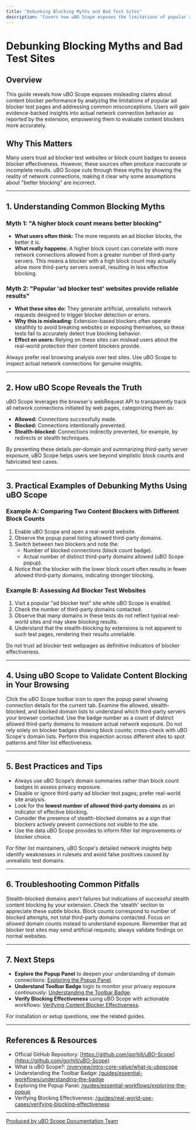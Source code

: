 ```yaml
---
title: "Debunking Blocking Myths and Bad Test Sites"
description: "Covers how uBO Scope exposes the limitations of popular ad blocker test pages and dispels common misconceptions using concrete real-world examples and evidence gathered by the extension."
---
```


# Debunking Blocking Myths and Bad Test Sites

## Overview

This guide reveals how uBO Scope exposes misleading claims about content blocker performance by analyzing the limitations of popular ad blocker test pages and addressing common misconceptions. Users will gain evidence-backed insights into actual network connection behavior as reported by the extension, empowering them to evaluate content blockers more accurately.

## Why This Matters

Many users trust ad blocker test websites or block count badges to assess blocker effectiveness. However, these sources often produce inaccurate or incomplete results. uBO Scope cuts through these myths by showing the reality of network connections, making it clear why some assumptions about "better blocking" are incorrect.

---

## 1. Understanding Common Blocking Myths

### Myth 1: "A higher block count means better blocking"

- **What users often think:** The more requests an ad blocker blocks, the better it is.
- **What really happens:** A higher block count can correlate with more network connections allowed from a greater number of third-party servers. This means a blocker with a high block count may actually allow more third-party servers overall, resulting in less effective blocking.

### Myth 2: "Popular 'ad blocker test' websites provide reliable results"

- **What these sites do:** They generate artificial, unrealistic network requests designed to trigger blocker detection or errors.
- **Why this is misleading:** Extension-based blockers often operate stealthily to avoid breaking websites or exposing themselves, so these tests fail to accurately detect true blocking behavior.
- **Effect on users:** Relying on these sites can mislead users about the real-world protection their content blockers provide.

<Info>
Always prefer real browsing analysis over test sites. Use uBO Scope to inspect actual network connections for genuine insights.
</Info>

---

## 2. How uBO Scope Reveals the Truth

uBO Scope leverages the browser's webRequest API to transparently track all network connections initiated by web pages, categorizing them as:

- **Allowed:** Connections successfully made.
- **Blocked:** Connections intentionally prevented.
- **Stealth-blocked:** Connections indirectly prevented, for example, by redirects or stealth techniques.

By presenting these details per-domain and summarizing third-party server exposure, uBO Scope helps users see beyond simplistic block counts and fabricated test cases.

---

## 3. Practical Examples of Debunking Myths Using uBO Scope

### Example A: Comparing Two Content Blockers with Different Block Counts

1. Enable uBO Scope and open a real-world website.
2. Observe the popup panel listing allowed third-party domains.
3. Switch between two blockers and note the:
   - Number of blocked connections (block count badge).
   - Actual number of distinct third-party domains allowed (uBO Scope popup).
4. Notice that the blocker with the lower block count often results in fewer allowed third-party domains, indicating stronger blocking.

### Example B: Assessing Ad Blocker Test Websites

1. Visit a popular "ad blocker test" site while uBO Scope is enabled.
2. Check the number of third-party domains contacted.
3. Observe that many domains in these tests do not reflect typical real-world sites and may skew blocking results.
4. Understand that the stealth-blocking by extensions is not apparent to such test pages, rendering their results unreliable.

<Warning>
Do not trust ad blocker test webpages as definitive indicators of blocker effectiveness.
</Warning>

---

## 4. Using uBO Scope to Validate Content Blocking in Your Browsing

<Steps>
<Step title="Open uBO Scope Popup Panel">
Click the uBO Scope toolbar icon to open the popup panel showing connection details for the current tab.
</Step>
<Step title="Review Domain Categories">
Examine the allowed, stealth-blocked, and blocked domain lists to understand which third-party servers your browser contacted.
</Step>
<Step title="Interpret the Toolbar Badge">
Use the badge number as a count of distinct allowed third-party domains to measure actual network exposure.
</Step>
<Step title="Compare with Block Counts">
Do not rely solely on blocker badges showing block counts; cross-check with uBO Scope's domain lists.
</Step>
<Step title="Repeat on Various Websites">
Perform this inspection across different sites to spot patterns and filter list effectiveness.
</Step>
</Steps>

---

## 5. Best Practices and Tips

- Always use uBO Scope’s domain summaries rather than block count badges to assess privacy exposure.
- Disable or ignore third-party ad blocker test pages; prefer real-world site analysis.
- Look for the **lowest number of allowed third-party domains** as an indicator of effective blocking.
- Consider the presence of stealth-blocked domains as a sign that blockers actively prevent connections not visible to the site.
- Use the data uBO Scope provides to inform filter list improvements or blocker choice.

<Tip>
For filter list maintainers, uBO Scope's detailed network insights help identify weaknesses in rulesets and avoid false positives caused by unrealistic test domains.
</Tip>

---

## 6. Troubleshooting Common Pitfalls

<AccordionGroup title="Common Misunderstandings when Using uBO Scope to Debunk Myths">
<Accordion title="Misinterpreting Stealth-Blocked Domains">
Stealth-blocked domains aren't failures but indications of successful stealth content blocking by your extension. Check the 'stealth' section to appreciate these subtle blocks.
</Accordion>
<Accordion title="Confusing Block Counts with Exposure">
Block counts correspond to number of blocked attempts, not total third-party domains contacted. Focus on allowed domain counts instead to understand exposure.
</Accordion>
<Accordion title="Expecting Test Sites to Behave Like Real Sites">
Remember that ad blocker test sites may send artificial requests; always validate findings on normal websites.
</Accordion>
</AccordionGroup>

---

## 7. Next Steps

- **Explore the Popup Panel** to deepen your understanding of domain connections: [Exploring the Popup Panel](/guides/essential-workflows/exploring-the-popup).
- **Understand Toolbar Badge** logic to monitor your privacy exposure continuously: [Understanding the Toolbar Badge](/guides/essential-workflows/understanding-the-badge).
- **Verify Blocking Effectiveness** using uBO Scope with actionable workflows: [Verifying Content Blocker Effectiveness](/guides/real-world-use-cases/verifying-blocking-effectiveness).

For installation or setup questions, see the related guides.

---

## References & Resources

- Official GitHub Repository: [https://github.com/gorhill/uBO-Scope](https://github.com/gorhill/uBO-Scope)
- What is uBO Scope?: [/overview/intro-core-value/what-is-uboscope](../overview/intro-core-value/what-is-uboscope)
- Understanding the Toolbar Badge: [/guides/essential-workflows/understanding-the-badge](../guides/essential-workflows/understanding-the-badge)
- Exploring the Popup Panel: [/guides/essential-workflows/exploring-the-popup](../guides/essential-workflows/exploring-the-popup)
- Verifying Blocking Effectiveness: [/guides/real-world-use-cases/verifying-blocking-effectiveness](../guides/real-world-use-cases/verifying-blocking-effectiveness)

---

<u>Produced by uBO Scope Documentation Team</u>
